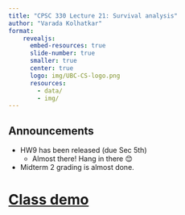 ```yaml
---
title: "CPSC 330 Lecture 21: Survival analysis"
author: "Varada Kolhatkar"
format: 
    revealjs:
      embed-resources: true
      slide-number: true
      smaller: true
      center: true
      logo: img/UBC-CS-logo.png
      resources:
        - data/
        - img/        
---
```



## Announcements

- HW9 has been released (due Sec 5th)
  - Almost there! Hang in there 😊
- Midterm 2 grading is almost done. 

# [Class demo](https://github.com/UBC-CS/cpsc330-2024W1/blob/main/lectures/102-Varada-lectures/class_demos/survival-analysis.ipynb) 

